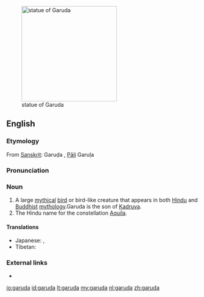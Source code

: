 [[File:Belur Garuda.jpg|thumb|right|250px|statue of Garuda]]
==English==

===Etymology===
From [[w:Sanskrit|Sanskrit]]: Garuḍa {{l|sa|गरुड}}, [[w:Pali|Pāli]] Garuḷa

===Pronunciation===
{{rfp|lang=en}}

===Noun===
{{en-noun}}

# A large [[mythical]] [[bird]] or bird-like creature that appears in both [[w:Hindu mythology|Hindu]] and [[w:Buddhist mythology|Buddhist]] [[w:mythology|mythology]].Garuda is the son of [[Kadruva]].
# The Hindu name for the constellation [[Aquila]].

====Translations====
{{trans-top|large mythical bird in Hindu and Buddhist mythology}}
* Japanese: {{t|ja|人鳥|tr=jinchō|sc=Jpan}}, {{t|ja|大伝鳥|tr=daidenchō|sc=Jpan}}
* Tibetan: {{t|bo|ཁྱུང|tr=khyung}}
{{trans-mid}}
{{trans-bottom}}

{{trans-top|Hindu name for the constellation ''Aquila''}}
{{trans-mid}}
{{trans-bottom}}

===External links===
* {{pedia}}

[[io:garuda]]
[[id:garuda]]
[[lt:garuda]]
[[my:garuda]]
[[nl:garuda]]
[[zh:garuda]]
